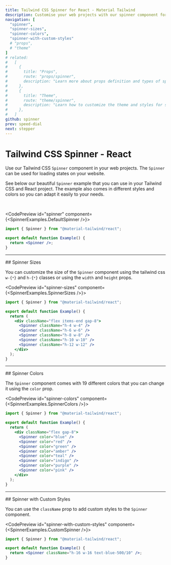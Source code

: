 ```yaml
---
title: Tailwind CSS Spinner for React - Material Tailwind
description: Customise your web projects with our spinner component for Tailwind CSS and React using Material Design guidelines.
navigation: [
  "spinner", 
  "spinner-sizes", 
  "spinner-colors",
  "spinner-with-custom-styles" 
  # "props", 
  # "theme"
]
# related:
#   [
#     {
#       title: "Props",
#       route: "props/spinner",
#       description: "Learn more about props definition and types of spinner components.",
#     },
#     {
#       title: "Theme",
#       route: "theme/spinner",
#       description: "Learn how to customize the theme and styles for spinner components.",
#     },
#   ]
github: spinner
prev: speed-dial
next: stepper
---
```


# Tailwind CSS Spinner - React

Use our Tailwind CSS <Code>Spinner</Code> component in your web projects. The <Code>Spinner</Code> can be used for loading states on your website.

See below our beautiful <Code>Spinner</Code> example that you can use in your Tailwind CSS and React project. The example also comes in different styles and colors so you can adapt it easily to your needs.

<br />

<CodePreview id="spinner" component={<SpinnerExamples.DefaultSpinner />}>
```jsx
import { Spinner } from "@material-tailwind/react";

export default function Example() {
  return <Spinner />;
}
```
</CodePreview>

---

<DocsTitle href="spinner-sizes">
## Spinner Sizes
</DocsTitle>

You can customize the size of the <Code>Spinner</Code> component using the tailwind css <Code>w-{`*`}</Code> and <Code>h-{`*`}</Code> classes or using the <Code>width</Code> and <Code>height</Code> props.

<CodePreview id="spinner-sizes" component={<SpinnerExamples.SpinnerSizes />}>
```jsx
import { Spinner } from "@material-tailwind/react";

export default function Example() {
  return (
    <div className="flex items-end gap-8">
      <Spinner className="h-4 w-4" />
      <Spinner className="h-6 w-6" />
      <Spinner className="h-8 w-8" />
      <Spinner className="h-10 w-10" />
      <Spinner className="h-12 w-12" />
    </div>
  );
}
```
</CodePreview>

---

<DocsTitle href="spinner-colors">
## Spinner Colors
</DocsTitle>

The <Code>Spinner</Code> component comes with 19 different colors that you can change it using the <Code>color</Code> prop.

<CodePreview id="spinner-colors" component={<SpinnerExamples.SpinnerColors />}>
```jsx
import { Spinner } from "@material-tailwind/react";

export default function Example() {
  return (
    <div className="flex gap-8">
      <Spinner color="blue" />
      <Spinner color="red" />
      <Spinner color="green" />
      <Spinner color="amber" />
      <Spinner color="teal" />
      <Spinner color="indigo" />
      <Spinner color="purple" />
      <Spinner color="pink" />
    </div>
  );
}
```
</CodePreview>

---

<DocsTitle href="spinner-with-custom-styles">
## Spinner with Custom Styles
</DocsTitle>

You can use the <Code>className</Code> prop to add custom styles to the <Code>Spinner</Code> component.

<CodePreview id="spinner-with-custom-styles" component={<SpinnerExamples.CustomSpinner />}>
```jsx
import { Spinner } from "@material-tailwind/react";

export default function Example() {
  return <Spinner className="h-16 w-16 text-blue-500/10" />;
}
```
</CodePreview>

